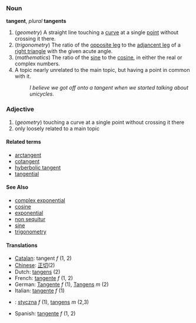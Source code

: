 ===Noun===
'''tangent''', ''plural'' '''tangents'''

#(''geometry'') A straight line touching a [[curve]] at a single [[point]] without crossing it there.
# (''trigonometry'') The ratio of the [[opposite leg]] to the [[adjancent leg]] of a [[right triangle]] with the given acute angle.
#(''mathematics'') The ratio of the [[sine]] to the [[cosine]], in either the real or complex numbers.
# A topic nearly unrelated to the main topic, but having a point in common with it.
#: ''I believe we got off onto a tangent when we started talking about unicycles.''

===Adjective===
#(''geometry'') touching a curve at a single point without crossing it there
#only loosely related to a main topic

====Related terms====
*[[arctangent]]
*[[cotangent]]
*[[hyberbolic tangent]]
*[[tangential]]

====See Also====
*[[complex exponential]]
*[[cosine]]
*[[exponential]]
*[[non sequitur]]
*[[sine]]
*[[trigonometry]]

====Translations====
*[[Catalan]]: tangent ''f'' (1, 2)
*[[Chinese]]: [[正切]](2)
*Dutch: [[tangens]] (2)
*French: [[tangente]] ''f'' (1, 2)
*German: [[Tangente]] ''f'' (1), [[Tangens]] ''m'' (2)
*Italian: [[tangente]] ''f'' (1)
*{{pl}}: [[styczna]] ''f'' (1), [[tangens]] ''m'' (2,3)
*Spanish: [[tangente]] ''f'' (1, 2)